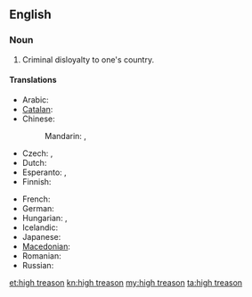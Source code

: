 ==English==

===Noun===
{{en-noun|sg=[[high]] [[treason]]|-}}

# Criminal disloyalty to one's country.

====Translations====
{{trans-top|Criminal disloyalty to one's country}}
* Arabic: {{t-|ar|خيانة عظمى|f|tr=xiyāna ʿúẓmā}}
* [[Catalan]]: {{t|ca|alta traïció|f}}
* Chinese:
*: Mandarin: {{t|zh|叛國罪|sc=Hani}}, {{t|zh|叛国罪|tr=pànguózuì|sc=Hani}}
* Czech: {{t-|cs|velezrada|f}},  {{t-|cs|vlastizrada|f}}
* Dutch: {{t|nl|hoogverraad}}
* Esperanto: {{t|eo|altperfido}}, {{t|eo|ŝtatperfido}}
* Finnish: {{t-|fi|maanpetos}}
{{trans-mid}}
* French: {{t+|fr|haute trahison|f}}
* German: {{t-|de|Hochverrat|m}}
* Hungarian: {{t|hu|felségárulás}},  {{t|hu|hazaárulás}}
* Icelandic: {{t+|is|landráð|n|p}}
* Japanese: {{t|ja|大逆罪|tr=たいぎゃくざい, taigyakuzai|sc=Jpan}}
* [[Macedonian]]: {{t-|mk|велепредавство|n|tr=veleprédavstvo}}
* Romanian: {{t|ro|înaltă trădare|f}}
* Russian: {{t|ru|государственная измена|f|tr=gosudárstvennaja izména|sc=Cyrl}}
{{trans-bottom}}

[[et:high treason]]
[[kn:high treason]]
[[my:high treason]]
[[ta:high treason]]